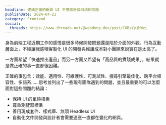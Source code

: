 ```yaml
---
headline: 建構正確的網頁 UI 不應該是個麻煩的問題
publishDate: 2024-04-21
category: Frontend
social:
  threads: https://www.threads.net/@webdong.dev/post/C6BsYyjhWzi
---
```


身為前端工程近期工作的感悟是很多時候開發問題還是陷於介面的外觀、行為互動層面上，不經讓我感嘆客製化 UI 的開發與維護成本對小團隊來說實在是太高了。

一方面希望「快速推出產品」而另一方面又希望有「高品質的實踐成果」，結果就是做正確的事一直都很困難。

正確的事包含：效能、適用性、可維護性、可測試性、搜尋引擎最佳化、跨平台相容性、多語系……思考並列出了一些現有團隊遇到的問題，並且最重要的可以怎麼面對這些問題的結論：

- 保持 UI 的單純樸素
- 尊重瀏覽器標準
- 善用現成套件、樣式庫、無頭 Headless UI
- 自動化文件開發與設計者會需要適應一直都在變化的網頁。
